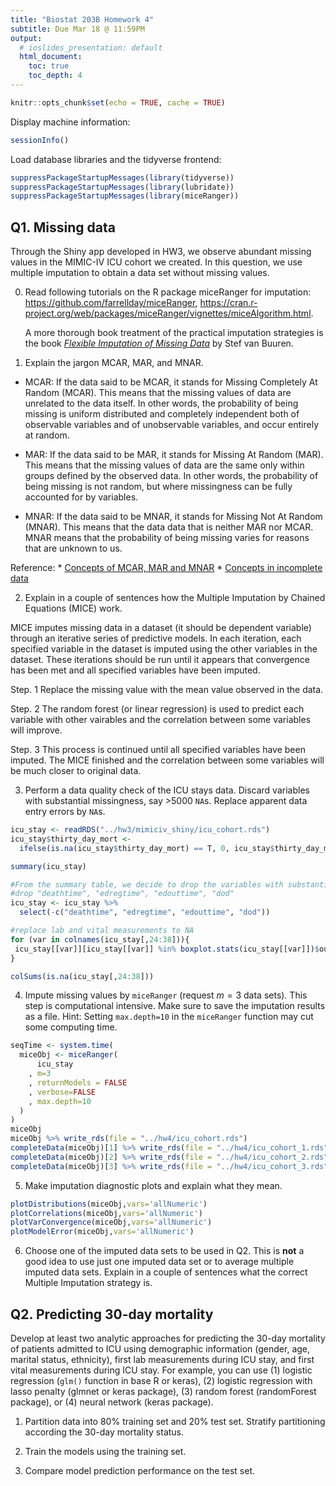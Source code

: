 ```yaml
---
title: "Biostat 203B Homework 4"
subtitle: Due Mar 18 @ 11:59PM
output:
  # ioslides_presentation: default
  html_document:
    toc: true
    toc_depth: 4
---
```


```r
knitr::opts_chunk$set(echo = TRUE, cache = TRUE)
```

Display machine information:
```r
sessionInfo()
```
Load database libraries and the tidyverse frontend:
```r
suppressPackageStartupMessages(library(tidyverse))
suppressPackageStartupMessages(library(lubridate))
suppressPackageStartupMessages(library(miceRanger))
```

## Q1. Missing data

Through the Shiny app developed in HW3, we observe abundant missing values in the MIMIC-IV ICU cohort we created. In this question, we use multiple imputation to obtain a data set without missing values.

0. Read following tutorials on the R package miceRanger for imputation: <https://github.com/farrellday/miceRanger>, <https://cran.r-project.org/web/packages/miceRanger/vignettes/miceAlgorithm.html>.

    A more thorough book treatment of the practical imputation strategies is the book [*_Flexible Imputation of Missing Data_*](https://stefvanbuuren.name/fimd/) by Stef van Buuren. 

1. Explain the jargon MCAR, MAR, and MNAR.

* MCAR: If the data said to be MCAR, it stands for Missing Completely At Random (MCAR). This means that the missing values of data are unrelated to the data itself. In other words, the probability of being missing is uniform distributed and completely independent both of observable variables and of unobservable variables, and occur entirely at random.

* MAR: If the data said to be MAR, it stands for Missing At Random (MAR). This means that the missing values of data are the same only within groups defined by the observed data. In other words, the probability of being missing is not random, but where missingness can be fully accounted for by variables.

* MNAR: If the data said to be MNAR, it stands for Missing Not At Random (MNAR). This means that the data data that is neither MAR nor MCAR. MNAR means that the probability of being missing varies for reasons that are unknown to us. 

Reference:
* [Concepts of MCAR, MAR and MNAR](https://stefvanbuuren.name/fimd/sec-MCAR.html)
* [Concepts in incomplete data](https://stefvanbuuren.name/fimd/sec-idconcepts.html#sec:notation)

2. Explain in a couple of sentences how the Multiple Imputation by Chained Equations (MICE) work.

MICE imputes missing data in a dataset (it should be dependent variable) through an iterative series of predictive models. In each iteration, each specified variable in the dataset is imputed using the other variables in the dataset. These iterations should be run until it appears that convergence has been met and all specified variables have been imputed. 

Step. 1 Replace the missing value with the mean  value observed in the data.

Step. 2 The random forest (or linear regression) is used to predict each variable with other vairables and the correlation between some variables will improve.

Step. 3 This process is continued until all specified variables have been imputed. The MICE finished and the correlation between some variables will be much closer to original data.

3. Perform a data quality check of the ICU stays data. Discard variables with substantial missingness, say >5000 `NA`s. Replace apparent data entry errors by `NA`s.

```r
icu_stay <- readRDS("../hw3/mimiciv_shiny/icu_cohort.rds")
icu_stay$thirty_day_mort <- 
  ifelse(is.na(icu_stay$thirty_day_mort) == T, 0, icu_stay$thirty_day_mort)

summary(icu_stay)

#From the summary table, we decide to drop the variables with substantial missingness, say >5000 NAs
#drop "deathtime", "edregtime", "edouttime", "dod"
icu_stay <- icu_stay %>% 
  select(-c("deathtime", "edregtime", "edouttime", "dod"))

#replace lab and vital measurements to NA
for (var in colnames(icu_stay[,24:38])){
 icu_stay[[var]][icu_stay[[var]] %in% boxplot.stats(icu_stay[[var]])$out] <- NA
}

colSums(is.na(icu_stay[,24:38]))
```

4. Impute missing values by `miceRanger` (request $m=3$ data sets). This step is computational intensive. Make sure to save the imputation results as a file. Hint: Setting `max.depth=10` in the `miceRanger` function may cut some computing time.

```r
seqTime <- system.time(
  miceObj <- miceRanger(
      icu_stay
    , m=3
    , returnModels = FALSE
    , verbose=FALSE
    , max.depth=10
  )
)
miceObj
miceObj %>% write_rds(file = "../hw4/icu_cohort.rds")
completeData(miceObj)[1] %>% write_rds(file = "../hw4/icu_cohort_1.rds")
completeData(miceObj)[2] %>% write_rds(file = "../hw4/icu_cohort_2.rds")
completeData(miceObj)[3] %>% write_rds(file = "../hw4/icu_cohort_3.rds")
```

5. Make imputation diagnostic plots and explain what they mean.

```r
plotDistributions(miceObj,vars='allNumeric')
plotCorrelations(miceObj,vars='allNumeric')
plotVarConvergence(miceObj,vars='allNumeric')
plotModelError(miceObj,vars='allNumeric')
```

6. Choose one of the imputed data sets to be used in Q2. This is **not** a good idea to use just one imputed data set or to average multiple imputed data sets. Explain in a couple of sentences what the correct Multiple Imputation strategy is.

## Q2. Predicting 30-day mortality

Develop at least two analytic approaches for predicting the 30-day mortality of patients admitted to ICU using demographic information (gender, age, marital status, ethnicity), first lab measurements during ICU stay, and first vital measurements during ICU stay. For example, you can use (1) logistic regression (`glm()` function in base R or keras), (2) logistic regression with lasso penalty (glmnet or keras package), (3) random forest (randomForest package), or (4) neural network (keras package).

1. Partition data into 80% training set and 20% test set. Stratify partitioning according the 30-day mortality status.

2. Train the models using the training set.

3. Compare model prediction performance on the test set.

